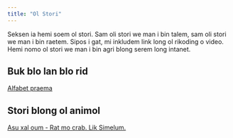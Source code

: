```yaml
---
title: "Ol Stori"
---
```


Seksen ia hemi soem ol stori. Sam oli stori we man i bin talem, sam oli stori we man i bin raetem. Sipos i gat, mi inkludem link long ol rikoding o video. Hemi nomo ol stori we man i bin agri blong serem long intanet.

## Buk blo lan blo rid

[Alfabet praema](primer.qmd)

## Stori blong ol animol

[Asu xal oum - Rat mo crab. Lik Simelum.](story20141027a.qmd)


